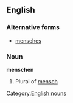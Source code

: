 ==English==
===Alternative forms===
*[[mensches]]

===Noun===
'''menschen'''
#Plural of [[mensch]]

[[Category:English nouns]]